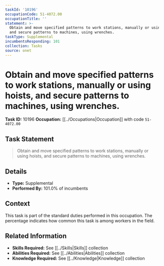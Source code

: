 ```yaml
---
taskId: '10196'
occupationCode: 51-4072.00
occupationTitle: ''
statement: >-
  Obtain and move specified patterns to work stations, manually or using hoists,
  and secure patterns to machines, using wrenches.
taskType: Supplemental
incumbentsResponding: 101
collection: Tasks
source: onet
---
```

# Obtain and move specified patterns to work stations, manually or using hoists, and secure patterns to machines, using wrenches.

**Task ID:** 10196
**Occupation:** [[../Occupations|Occupation]] with code `51-4072.00`

## Task Statement

> Obtain and move specified patterns to work stations, manually or using hoists, and secure patterns to machines, using wrenches.

## Details

- **Type:** Supplemental
- **Performed By:** 101.0% of incumbents

## Context

This task is part of the standard duties performed in this occupation. The percentage indicates how common this task is among workers in the field.

## Related Information

- **Skills Required:** See [[../Skills|Skills]] collection
- **Abilities Required:** See [[../Abilities|Abilities]] collection
- **Knowledge Required:** See [[../Knowledge|Knowledge]] collection
